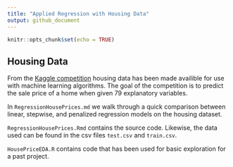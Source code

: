 ```yaml
---
title: "Applied Regression with Housing Data"
output: github_document
---
```


```r
knitr::opts_chunk$set(echo = TRUE)
```

## Housing Data

From the [Kaggle competition](https://www.kaggle.com/c/house-prices-advanced-regression-techniques) housing data has been made availible for use with machine learning algorithms. The goal of the competition is to predict the sale price of a home when given 79 explanatory variables.

In `RegressionHousePrices.md` we walk through a quick comparison between linear, stepwise, and penalized regression models on the housing dataset. 

`RegressionHousePrices.Rmd` contains the source code. Likewise, the data used can be found in the csv files `test.csv` and `train.csv`.

`HousePriceEDA.R` contains code that has been used for basic exploration for a past project.
